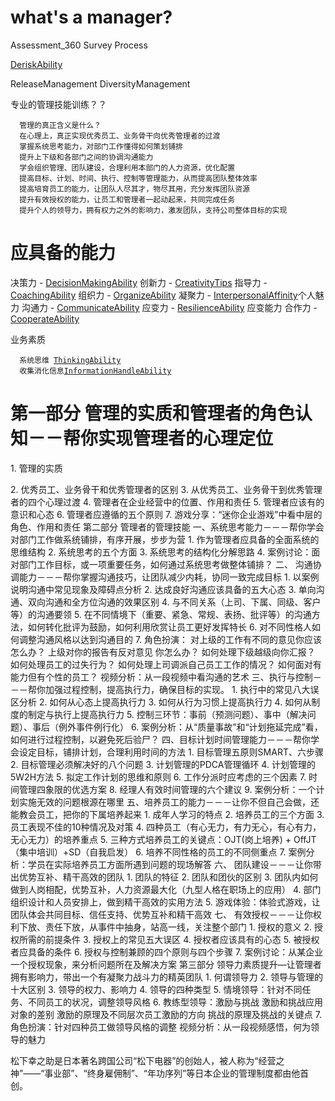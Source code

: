 =what's a manager?=
Assessment_360 Survey Process

[[DeriskAbility]]


ReleaseManagement
DiversityManagement


专业的管理技能训练？？
   管理的真正含义是什么？
   在心理上，真正实现优秀员工、业务骨干向优秀管理者的过渡
   掌握系统思考能力，对部门工作懂得如何策划铺排
   提升上下级和各部门之间的协调沟通能力
   学会组织管理、团队建设，合理利用本部门的人力资源，优化配置
   提高目标、计划、时间、执行、控制等管理能力，从而提高团队整体效率
   提高培育员工的能力，让团队人尽其才，物尽其用，充分发挥团队资源
   提升有效授权的能力，让员工和管理者一起动起来，共同完成任务
   提升个人的领导力，拥有权力之外的影响力，激发团队，支持公司整体目标的实现
=应具备的能力=
决策力 - [[DecisionMakingAbility]] 
创新力 - [[CreativityTips]] 
指导力 - [[CoachingAbility]] 
组织力 - [[OrganizeAbility]] 
凝聚力 - [[InterpersonalAffinity]]个人魅力 
沟通力 - [[CommunicateAbility]] 
应变力 - [[ResilienceAbility]] 应变能力 
合作力 - [[CooperateAbility]] 

业务素质 
   系统思维 [[ThinkingAbility]] 
   收集消化信息[[InformationHandleAbility]] 
=第一部分 管理的实质和管理者的角色认知－－帮你实现管理者的心理定位=
1. 管理的实质

2. 优秀员工、业务骨干和优秀管理者的区别
3. 从优秀员工、业务骨干到优秀管理者的四个心理过渡
4. 管理者在企业经营中的位置、作用和责任
5. 管理者应该有的意识和心态
6. 管理者应遵循的五个原则
7. 游戏分享：“迷你企业游戏”中看中层的角色、作用和责任
第二部分 管理者的管理技能
一、系统思考能力－－－帮你学会对部门工作做系统铺排，有序开展，步步为营
1. 作为管理者应具备的全面系统的思维结构
2. 系统思考的五个方面
3. 系统思考的结构化分解思路
4. 案例讨论：面对部门工作目标，或一项重要任务，如何通过系统思考做整体铺排？
二、 沟通协调能力－－－帮你掌握沟通技巧，让团队减少内耗，协同一致完成目标
1. 以案例说明沟通中常见现象及障碍点分析
2. 达成良好沟通应该具备的五大心态
3. 单向沟通、双向沟通和全方位沟通的效果区别
4. 与不同关系（上司、下属、同级、客户等）的沟通要领
5. 在不同情境下（重要、紧急、常规、表扬、批评等）的沟通方法，如何转化批评为鼓励，如何利用欣赏让员工更好发挥特长
6. 对不同性格人如何调整沟通风格以达到沟通目的
7. 角色扮演：
对上级的工作有不同的意见你应该怎么办？
上级对你的报告有反对意见 你怎么办？
如何处理下级越级向你汇报？
如何处理员工的过失行为？
如何处理上司调派自己员工工作的情况？
如何面对有能力但有个性的员工？
视频分析：从一段视频中看沟通的艺术
三、执行与控制－－－帮你加强过程控制，提高执行力，确保目标的实现。
1. 执行中的常见八大误区分析
2. 如何从心态上提高执行力
3. 如何从行为习惯上提高执行力
4. 如何从制度的制定与执行上提高执行力
5. 控制三环节：事前（预测问题）、事中（解决问题）、事后（例外事件例行化）
6. 案例分析：从“质量事故”和“计划拖延完成”看，如何进行过程控制，以避免死后验尸？
四、目标计划时间管理能力－－－帮你学会设定目标，铺排计划，合理利用时间的方法
1. 目标管理五原则SMART、六步骤 
2. 目标管理必须解决好的八个问题
3. 计划管理的PDCA管理循环
4. 计划管理的5W2H方法
5. 拟定工作计划的思维和原则
6. 工作分派时应考虑的三个因素
7. 时间管理四象限的优选方案
8. 经理人有效时间管理的六个建议
9. 案例分析：一个计划实施无效的问题根源在哪里
五、培养员工的能力－－－让你不但自己会做，还能教会员工，把你的下属培养起来
1. 成年人学习的特点
2. 培养员工的三个方面
3. 员工表现不佳的10种情况及对策
4. 四种员工（有心无力，有力无心，有心有力，无心无力）的培养重点
5. 三种方式培养员工的关键点：OJT(岗上培养) + OffJT（集中培训）+SD（自我启发）
6. 培养不同性格的员工的不同侧重点
7. 案例分析：学员在实际培养员工方面所遇到问题的现场解答
六、 团队建设－－－让你带出优势互补、精干高效的团队
1. 团队的特征
2. 团队和团伙的区别
3. 团队内如何做到人岗相配，优势互补，人力资源最大化（九型人格在职场上的应用）
4. 部门组织设计和人员安排上，做到精干高效的实用方法
5. 游戏体验：体验式游戏，让团队体会共同目标、信任支持、优势互补和精干高效
七、 有效授权－－－让你权利下放、责任下放，从事件中抽身，站高一线，关注整个部门
1. 授权的意义
2. 授权所需的前提条件
3. 授权上的常见五大误区
4. 授权者应该具有的心态
5. 被授权者应具备的条件
6. 授权与控制兼顾的四个原则与四个步骤
7. 案例讨论：从某企业一个授权现象，来分析问题所在及解决方案
第三部分 领导力素质提升—让管理者拥有影响力，带出一个有凝聚力战斗力的精英团队
1. 何谓领导力
2. 领导与管理的十大区别
3. 领导的权力、影响力
4. 领导的四种类型
5. 情境领导：针对不同任务、不同员工的状况，调整领导风格
6. 教练型领导：激励与挑战
激励和挑战应用对象的差别
激励的原理及不同层次员工激励的方向
挑战的原理及挑战的关键点
7. 角色扮演：针对四种员工做领导风格的调整
视频分析：从一段视频感悟，何为领导的魅力


松下幸之助是日本著名跨国公司“松下电器”的创始人，被人称为“经营之神”——“事业部”、“终身雇佣制”、“年功序列”等日本企业的管理制度都由他首创。
